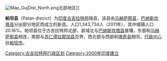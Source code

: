 [[File:Map_GujDist_North.png|thumb]]北部地区]]

'''帕坦县'''（Patan district）为[[印度|印度]][[古吉拉特邦|古吉拉特邦]]辖县，该县由[[马赫萨那县|马赫萨那县]]、[[巴纳斯坎塔县|巴纳斯坎塔县]]分出部分地区而成立的新县。人口1,343,734人（2011年），其中城镇人口20.16%。帕坦县位于古吉拉特邦北部，县域北与[[巴纳斯坎塔县|巴纳斯坎塔县]]接壤，东部和[[马赫萨那县|马赫萨那县]]相连，南部与[[苏仁德拉那加县|苏仁德拉那加县]]交界，西北部与西部和[[喀奇县|喀奇县]]相邻。[[行政中心|行政中心]]驻[[帕坦|帕坦市]]。

{{Gujarat}}

[[Category:古吉拉特邦行政区划|Category:古吉拉特邦行政区划]]
[[Category:2000年印度建立|Category:2000年印度建立]]


{{India-geo-stub}}